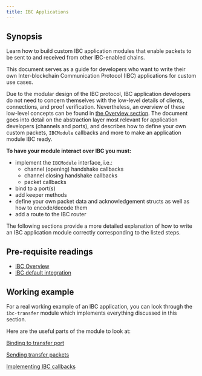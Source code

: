 ```yaml
---
title: IBC Applications
---
```


## Synopsis

Learn how to build custom IBC application modules that enable packets to be sent to and received from other IBC-enabled chains.

This document serves as a guide for developers who want to write their own Inter-blockchain Communication Protocol (IBC) applications for custom use cases.

Due to the modular design of the IBC protocol, IBC application developers do not need to concern themselves with the low-level details of clients, connections, and proof verification. Nevertheless, an overview of these low-level concepts can be found in [the Overview section](/docs/ibc/v6.3.x/ibc/overview).
The document goes into detail on the abstraction layer most relevant for application developers (channels and ports), and describes how to define your own custom packets, `IBCModule` callbacks and more to make an application module IBC ready.

**To have your module interact over IBC you must:**

- implement the `IBCModule` interface, i.e.:
  - channel (opening) handshake callbacks
  - channel closing handshake callbacks
  - packet callbacks
- bind to a port(s)
- add keeper methods
- define your own packet data and acknowledgement structs as well as how to encode/decode them
- add a route to the IBC router

The following sections provide a more detailed explanation of how to write an IBC application
module correctly corresponding to the listed steps.

<Note>

## Pre-requisite readings

- [IBC Overview](/docs/ibc/v6.3.x/ibc/overview)
- [IBC default integration](/docs/ibc/v6.3.x/middleware/ics29-fee/integration)

</Note>

## Working example

For a real working example of an IBC application, you can look through the `ibc-transfer` module
which implements everything discussed in this section.

Here are the useful parts of the module to look at:

[Binding to transfer
port](https://github.com/cosmos/ibc-go/blob/main/modules/apps/transfer/keeper/genesis.go)

[Sending transfer
packets](https://github.com/cosmos/ibc-go/blob/main/modules/apps/transfer/keeper/relay.go)

[Implementing IBC
callbacks](https://github.com/cosmos/ibc-go/blob/main/modules/apps/transfer/ibc_module.go)
